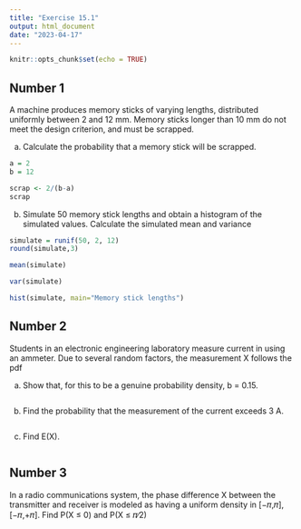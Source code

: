---
title: "Exercise 15.1"
output: html_document
date: "2023-04-17"
---

```{r setup, include=FALSE}
knitr::opts_chunk$set(echo = TRUE)
```

## Number 1

A machine produces memory sticks of varying lengths, distributed uniformly between 2 and 12 mm. Memory sticks longer than 10 mm do not meet the design criterion, and must be scrapped.

(a) Calculate the probability that a memory stick will be scrapped.

```{r}
a = 2 
b = 12

scrap <- 2/(b-a)
scrap

```

(b) Simulate 50 memory stick lengths and obtain a histogram of the simulated values. Calculate the simulated mean and variance

```{r}
simulate = runif(50, 2, 12)
round(simulate,3)

mean(simulate)

var(simulate)

hist(simulate, main="Memory stick lengths")
```

## Number 2

Students in an electronic engineering laboratory measure current in using an ammeter. Due to several random factors, the measurement X follows the pdf


(a) Show that, for this to be a genuine probability density, b = 0.15.

```{r}

```
(b) Find the probability that the measurement of the current exceeds 3 A.

```{r}

```
(c) Find E(X).

```{r}

```


## Number 3

In a radio communications system, the phase difference X between the transmitter and receiver is modeled as having a uniform density in [−𝜋,𝜋],[−𝜋,+𝜋]. Find P(X ≤ 0) and P(X ≤ 𝜋∕2)

```{r}

```
